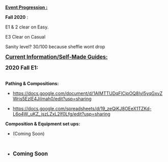 '''<u>Event Progression :</u>'''


'''Fall 2020''' : 

E1 & 2 clear on Easy.

E3 Clear on Casual


Sanity level? 30/100 because sheffie wont drop


'''<u><big>Current Information/Self-Made Guides:</big></u>'''




'''<big>2020 Fall E1:</big>'''

<br />'''Pathing & Compositions:'''

* https://docs.google.com/document/d/1AIMTTUDqFlCipOQ8IyI5yqGxvZWris5EzlE4JiImah0/edit?usp=sharing

*https://docs.google.com/spreadsheets/d/19_zeQjKJ8OEeX1TZKd-L6o4W_uKZ_jszLZxL2lf0Lfg/edit?usp=sharing


'''Composition & Equipment set ups:'''

* (Coming Soon)

<br />

* '''<big>Coming Soon</big>'''